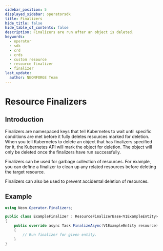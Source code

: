 ```yaml
---
sidebar_position: 5
displayed_sidebar: operatorsdk
title: Finalizers
hide_title: false
hide_table_of_contents: false
description: Finalizers are run after an object is deleted.
keywords:
  - operator
  - sdk
  - crd
  - crds
  - custom resource
  - resource finalizer
  - finalizer
last_update:
  author: NEONFORGE Team
---
```


# Resource Finalizers

## Introduction

Finalizers are namespaced keys that tell Kubernetes to wait until specific
conditions are met before it fully deletes resources marked for deletion. When
you tell Kubernetes to delete an object that has finalizers specified for it,
the Kubernetes API will mark the object for deletion. The object will only be
deleted once the finalizers have run successfully.

Finalizers can be used for garbage collection of resources. For example, you can
define a finalizer to clean up any related resources before deleting the target
resource.

Finalizers can also be used to prevent accidental deletion of resources.

## Example

```csharp
using Neon.Operator.Finalizers;

public class ExampleFinalizer : ResourceFinalizerBase<V1ExampleEntity>
{
    public override async Task FinalizeAsync(V1ExampleEntity resource)
    {
        // Run finalizer for given entity.
    }
}
```
